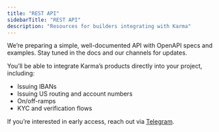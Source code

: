 ```yaml
---
title: "REST API"
sidebarTitle: "REST API"
description: "Resources for builders integrating with Karma"
---
```


We’re preparing a simple, well-documented API with OpenAPI specs and examples. Stay tuned in the docs and our channels for updates.

You’ll be able to integrate Karma’s products directly into your project, including:

- Issuing IBANs
- Issuing US routing and account numbers
- On/off-ramps
- KYC and verification flows

If you’re interested in early access, reach out via [Telegram](https://t.me/karmawallet).


